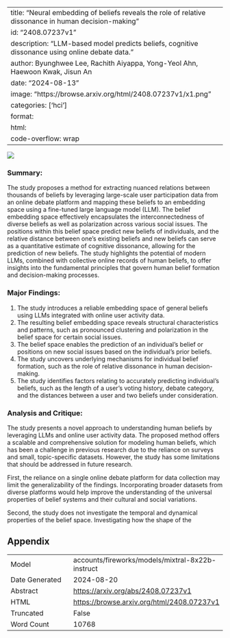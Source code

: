 
---
title: "Neural embedding of beliefs reveals the role of relative dissonance in human decision-making"
id: "2408.07237v1"
description: "LLM-based model predicts beliefs, cognitive dissonance using online debate data."
author: Byunghwee Lee, Rachith Aiyappa, Yong-Yeol Ahn, Haewoon Kwak, Jisun An
date: "2024-08-13"
image: "https://browse.arxiv.org/html/2408.07237v1/x1.png"
categories: ['hci']
format:
  html:
    code-overflow: wrap
---

![](https://browse.arxiv.org/html/2408.07237v1/x1.png)

### Summary:

The study proposes a method for extracting nuanced relations between thousands of beliefs by leveraging large-scale user participation data from an online debate platform and mapping these beliefs to an embedding space using a fine-tuned large language model (LLM). The belief embedding space effectively encapsulates the interconnectedness of diverse beliefs as well as polarization across various social issues. The positions within this belief space predict new beliefs of individuals, and the relative distance between one’s existing beliefs and new beliefs can serve as a quantitative estimate of cognitive dissonance, allowing for the prediction of new beliefs. The study highlights the potential of modern LLMs, combined with collective online records of human beliefs, to offer insights into the fundamental principles that govern human belief formation and decision-making processes.

### Major Findings:

1. The study introduces a reliable embedding space of general beliefs using LLMs integrated with online user activity data.
2. The resulting belief embedding space reveals structural characteristics and patterns, such as pronounced clustering and polarization in the belief space for certain social issues.
3. The belief space enables the prediction of an individual’s belief or positions on new social issues based on the individual’s prior beliefs.
4. The study uncovers underlying mechanisms for individual belief formation, such as the role of relative dissonance in human decision-making.
5. The study identifies factors relating to accurately predicting individual’s beliefs, such as the length of a user’s voting history, debate category, and the distances between a user and two beliefs under consideration.

### Analysis and Critique:

The study presents a novel approach to understanding human beliefs by leveraging LLMs and online user activity data. The proposed method offers a scalable and comprehensive solution for modeling human beliefs, which has been a challenge in previous research due to the reliance on surveys and small, topic-specific datasets. However, the study has some limitations that should be addressed in future research.

First, the reliance on a single online debate platform for data collection may limit the generalizability of the findings. Incorporating broader datasets from diverse platforms would help improve the understanding of the universal properties of belief systems and their cultural and social variations.

Second, the study does not investigate the temporal and dynamical properties of the belief space. Investigating how the shape of the

## Appendix

|          |          |
|----------|----------|
| Model     | accounts/fireworks/models/mixtral-8x22b-instruct       |
| Date Generated     | 2024-08-20       |
| Abstract | [https://arxiv.org/abs/2408.07237v1](https://arxiv.org/abs/2408.07237v1)        |
| HTML     | [https://browse.arxiv.org/html/2408.07237v1](https://browse.arxiv.org/html/2408.07237v1)       |
| Truncated       | False       |
| Word Count       | 10768       |